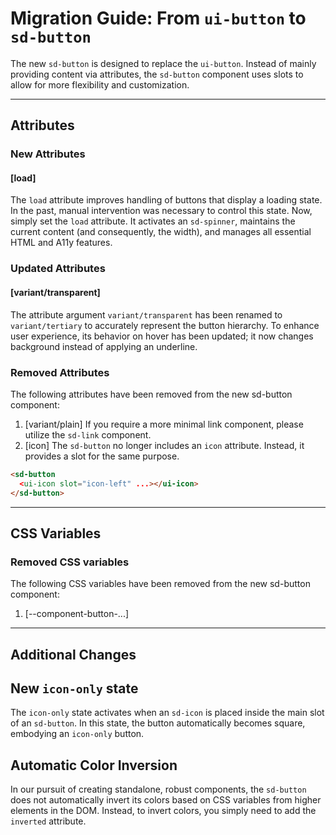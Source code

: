 
<Meta title="Docs/Migration/ui-button" />

# Migration Guide: From `ui-button` to `sd-button`

The new `sd-button` is designed to replace the `ui-button`. Instead of mainly providing content via attributes, the `sd-button` component uses slots to allow for more flexibility and customization.

<hr />

## Attributes

### New Attributes

#### [load]

The `load` attribute improves handling of buttons that display a loading state. In the past, manual intervention was necessary to control this state. Now, simply set the `load` attribute. It activates an `sd-spinner`, maintains the current content (and consequently, the width), and manages all essential HTML and A11y features.

### Updated Attributes

#### [variant/transparent]

The attribute argument `variant/transparent` has been renamed to `variant/tertiary` to accurately represent the button hierarchy. To enhance user experience, its behavior on hover has been updated; it now changes background instead of applying an underline.

### Removed Attributes

The following attributes have been removed from the new sd-button component:

1. [variant/plain]
   If you require a more minimal link component, please utilize the `sd-link` component.
2. [icon]
   The `sd-button` no longer includes an `icon` attribute. Instead, it provides a slot for the same purpose.

```html
<sd-button
  <ui-icon slot="icon-left" ...></ui-icon>
</sd-button>
```

<hr />

## CSS Variables

### Removed CSS variables

The following CSS variables have been removed from the new sd-button component:

1. [--component-button-...]

<hr />

## Additional Changes

## New `icon-only` state

The `icon-only` state activates when an `sd-icon` is placed inside the main slot of an `sd-button`. In this state, the button automatically becomes square, embodying an `icon-only` button.

## Automatic Color Inversion

In our pursuit of creating standalone, robust components, the `sd-button` does not automatically invert its colors based on CSS variables from higher elements in the DOM. Instead, to invert colors, you simply need to add the `inverted` attribute.
